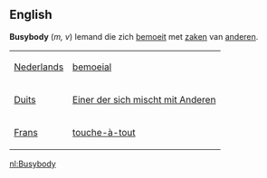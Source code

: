 ==English==
{{msg:noun}}
'''Busybody''' (''m, v'')
Iemand die zich [[bemoeien|bemoeit]] met [[zaak|zaken]] van [[ander]]en.

{{msg:trans}}
{| border=0
|-
| [[Nederlands]] || [[bemoeial]]
|-
| [[Duits]] || [[Einer der sich mischt mit Anderen]]
|-
| [[Frans]] || [[touche-à-tout]]
|}

[[nl:Busybody]]